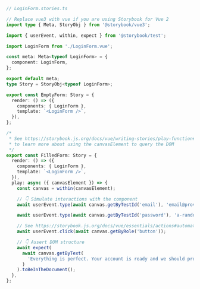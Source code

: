 ```ts
// LoginForm.stories.ts

// Replace vue3 with vue if you are using Storybook for Vue 2
import type { Meta, StoryObj } from '@storybook/vue3';

import { userEvent, within, expect } from '@storybook/test';

import LoginForm from './LoginForm.vue';

const meta: Meta<typeof LoginForm> = {
  component: LoginForm,
};

export default meta;
type Story = StoryObj<typeof LoginForm>;

export const EmptyForm: Story = {
  render: () => ({
    components: { LoginForm },
    template: `<LoginForm />`,
  }),
};

/*
 * See https://storybook.js.org/docs/vue/writing-stories/play-function#working-with-the-canvas
 * to learn more about using the canvasElement to query the DOM
 */
export const FilledForm: Story = {
  render: () => ({
    components: { LoginForm },
    template: `<LoginForm />`,
  }),
  play: async ({ canvasElement }) => {
    const canvas = within(canvasElement);

    // 👇 Simulate interactions with the component
    await userEvent.type(await canvas.getByTestId('email'), 'email@provider.com');

    await userEvent.type(await canvas.getByTestId('password'), 'a-random-password');

    // See https://storybook.js.org/docs/vue/essentials/actions#automatically-matching-args to learn how to setup logging in the Actions panel
    await userEvent.click(await canvas.getByRole('button'));

    // 👇 Assert DOM structure
    await expect(
      await canvas.getByText(
        'Everything is perfect. Your account is ready and we should probably get you started!'
      )
    ).toBeInTheDocument();
  },
};
```

